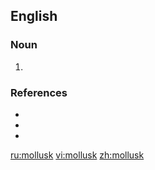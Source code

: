 ==English==
===Noun===
{{en-noun}}
# {{US}} {{alternative spelling of|mollusc}}

===References===
* {{R:American Heritage 2000|mollusk}}
* {{R:Dictionary.com|mollusk}}
* {{R:WordNet 2003|mollusk}}

[[ru:mollusk]]
[[vi:mollusk]]
[[zh:mollusk]]